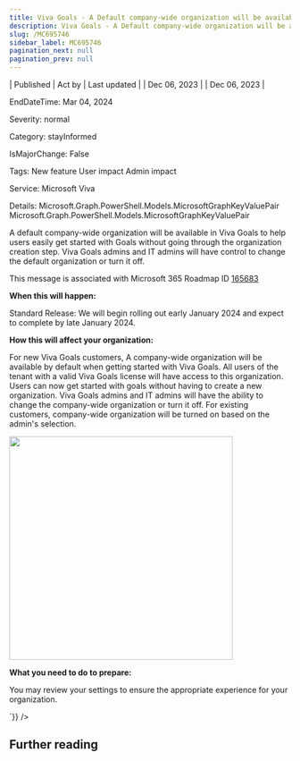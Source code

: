 ```yaml
---
title: Viva Goals - A Default company-wide organization will be available by January 2024.
description: Viva Goals - A Default company-wide organization will be available by January 2024.
slug: /MC695746
sidebar_label: MC695746
pagination_next: null
pagination_prev: null
---
```



| Published | Act by | Last updated |
| Dec 06, 2023 |  | Dec 06, 2023 |

EndDateTime: Mar 04, 2024

Severity: normal

Category: stayInformed

IsMajorChange: False

Tags: New feature User impact Admin impact

Service: Microsoft Viva

Details: Microsoft.Graph.PowerShell.Models.MicrosoftGraphKeyValuePair Microsoft.Graph.PowerShell.Models.MicrosoftGraphKeyValuePair

<div dangerouslySetInnerHTML={{__html:`
<p>A default company-wide organization will be available in Viva Goals to help users easily get started with Goals without going through the organization creation step. Viva Goals admins and IT admins will have control to change the default organization or turn it off.</p>
<p>This message is associated with Microsoft 365 Roadmap ID <a href="https://www.microsoft.com/microsoft-365/roadmap?rtc=1%26filters=&amp;searchterms=165683" target="_blank">165683</a></p>
<p><b>When this will happen:</b></p><p>Standard Release: We will begin rolling out early January 2024 and expect to complete by late January 2024.</p>

<p><b>How this will affect your organization:</b></p>

<p>For new Viva Goals customers, A company-wide organization will be available by default when getting started with Viva Goals. All users of the tenant with a valid Viva Goals license will have access to this organization. Users can now get started with goals without having to create a new organization. Viva Goals admins and IT admins will have the ability to change the company-wide organization or turn it off. For existing customers, company-wide organization will be turned on based on the admin's selection.</p><p><img src="https://img-prod-cms-rt-microsoft-com.akamaized.net/cms/api/am/imageFileData/RW1fIw5?ver=b1e5" style="width: 400px;"><br></p>
<p><b>What you need to do to prepare:</b></p>
<p>You may review your settings to ensure the appropriate experience for your organization.</p>
`}} />

## Further reading
